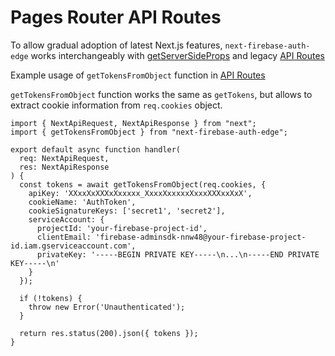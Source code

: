 # Pages Router API Routes

To allow gradual adoption of latest Next.js features, `next-firebase-auth-edge` works interchangeably with [getServerSideProps](/docs/usage/get-server-side-props) and legacy [API Routes](https://nextjs.org/docs/pages/building-your-application/routing/api-routes)

Example usage of `getTokensFromObject` function in [API Routes](https://nextjs.org/docs/pages/building-your-application/routing/api-routes)

`getTokensFromObject` function works the same as `getTokens`, but allows to extract cookie information from `req.cookies` object.

```tsx filename="pages/api/token-test.ts"
import { NextApiRequest, NextApiResponse } from "next";
import { getTokensFromObject } from "next-firebase-auth-edge";

export default async function handler(
  req: NextApiRequest,
  res: NextApiResponse
) {
  const tokens = await getTokensFromObject(req.cookies, {
    apiKey: 'XXxxXxXXXxXxxxxx_XxxxXxxxxxXxxxXXXxxXxX',
    cookieName: 'AuthToken',
    cookieSignatureKeys: ['secret1', 'secret2'],
    serviceAccount: {
      projectId: 'your-firebase-project-id',
      clientEmail: 'firebase-adminsdk-nnw48@your-firebase-project-id.iam.gserviceaccount.com',
      privateKey: '-----BEGIN PRIVATE KEY-----\n...\n-----END PRIVATE KEY-----\n'
    }
  });

  if (!tokens) {
    throw new Error('Unauthenticated');
  }

  return res.status(200).json({ tokens });
}
```
